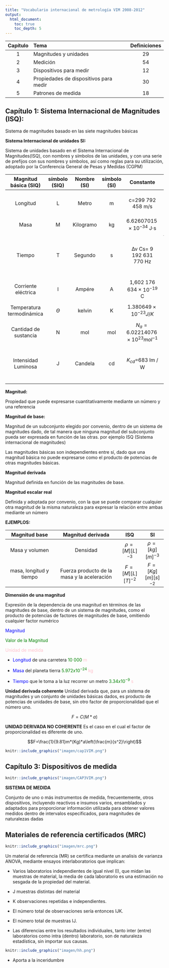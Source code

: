 ```yaml
---
title: "Vocabulario internacional de metrología VIM 2008-2012"
output:
  html_document:
    toc: true
    toc_depth: 5
---
```




|Capítulo|Tema|Definiciones|
|:------:|:-----------------------------|:-:|
|1|Magnitudes y unidades                 |29|
|2|Medición                              |54|
|3|Dispositivos para medir               |12|
|4|Propiedades de dispositivos para medir|30|
|5|Patrones de medida                    |18|

## Capítulo 1: Sistema Internacional de Magnitudes (ISQ):

Sistema de magnitudes basado en las siete magnitudes básicas


**Sistema Internacional de unidades SI:**


Sistema de unidades basado en el Sistema Internacional de Magnitudes(ISQ), con nombres y símbolos de las unidades, y con una serie de prefijos con sus nombres y símbolos, así como reglas para su utilización, adoptado por la Conferencia General de Pesas y Medidas (CGPM)


|Magnitud básica (SIQ)|símbolo (SIQ)|Nombre (SI)|símbolo (SI)|Constante|Reseña|
|:-------:|:---------:|:---------:|:-------:|:-------:|:-------------------------:|
|Longitud |L|Metro      |m     |c=299 792 458 m/s   |velocidad de la luz en el vacio|
|Masa     |M|Kilogramo  |kg    |$6.626 070 15 × 10^{−34}$  J⋅s| Constante de Planck|
|Tiempo   |T|Segundo    |s     |Δν Cs= 9 192 631 770  Hz|frecuencia de transición hiperfina del átomo del celsio Cs|
|Corriente eléctrica|I|Ampére|A|1,602 176 634 × $10^{−19}$   C|carga elemental|
|Temperatura termodinámica|$\Theta$|kelvin|K|$1.380649×10^{−23} J/K$|Constante de Boltzmann|
|Cantidad de sustancia|N|mol    |mol |$N_a=6.022 140 76 × 10^23  mol^{−1}$|Constante de Avogadro|
|Intensidad Luminosa|J  |Candela| cd |$K_{cd}$=683 lm / W |Eficacia luminosa de Radiación de 540 THz|


**Magnitud:** 

Propiedad que puede expresarse cuantitativamente mediante un número y una referencia

**Magnitud de base:**

Magnitud de un subconjunto elegido por convenio, dentro de un sistema de magnitudes dado, de tal manera que ninguna magnitud del subconjunto pueda ser expresada en función de las otras. por ejemplo ISQ (Sistema internacional de magnitudes)

Las magnitudes básicas son independientes entre sí, dado que una magnitud básica no puede expresarse como el producto de potencias de otras magnitudes básicas.


**Magnitud derivada**

Magnitud definida en función de las magnitudes de base.


**Magnitud escalar real**

Definida y adoptada por convenio, con la que se puede comparar cualquier otra magnitud de la misma naturaleza para expresar la relación entre ambas mediante un número 






**EJEMPLOS:** 


|Magnitud base|Magnitud derivada|ISQ   |SI|
|:-----------:|:---------------:|:----:|:----:|
|Masa y volumen|Densidad|$\rho=[M][L]^{-3}$|$\rho=[kg][m]^{-3}$|
|masa, longitud y tiempo|Fuerza producto de la masa y la aceleración |$F=[M][L][T]^{-2}$|$F=[Kg][m][s]^{-2}$|




**Dimensión de una magnitud**

Expresión de la dependencia de una magnitud en términos de las magnitudes de base, dentro de un sistema de magnitudes, como el producto de potencias de factores de magnitudes de base, omitiendo cualquier factor numérico

<font color="blue">Magnitud</font>  

<font color="green">Valor de la Magnitud</font> 

<font color="pink">Unidad de medida</font>

- <font color="blue">Longitud</font> de una carretera <font color="green">10 000 </font> <font color="pink">m</font>

- <font color="blue">Masa</font> del planeta tierra <font color="green">$5.972x10^{-24}$ </font> <font color="pink">kg</font>

- <font color="blue">Tiempo</font> que le toma a la luz recorrer un metro <font color="green">$3.34x10^{-9}$ </font> <font color="pink">s</font>

**Unidad derivada coherente**
Unidad derivada que, para un sistema de magnitudes y un conjunto de unidades básicas dados, es producto de potencias de unidades de base, sin otro factor de proporcionalidad que el número uno.


$$F=C(M*a)$$

**UNIDAD DERIVADA NO COHERENTE**
Es el caso en el cual el factor de proporcionalidad es diferente de uno.



$$F=\frac{1}{9.81}m*(Kg)*a\left(\frac{m}{s^2}\right)$$

```r
knitr::include_graphics("imagen/cap1VIM.png")
```

## Capítulo 3: Dispositivos de medida


```r
knitr::include_graphics("imagen/CAP3VIM.png")
```







**SISTEMA DE MEDIDA**

Conjunto de uno o más instrumentos de medida, frecuentemente, otros dispositivos, incluyendo reactivos e insumos varios, ensamblados y adaptados para proporcionar información utilizada para obtener valores medidos dentro de intervalos especificados, para magnitudes de naturalezas dadas


## Materiales de referencia certificados (MRC)


```r
knitr::include_graphics("imagen/mrc.png")
```

Un material de referencia (MR) se certifica mediante un analisis de varianza ANOVA, mediante ensayos interlaboratorios que implican:
    
  - Varios laboratorios independientes de igual nivel (I), que midan las muestras de material, la media de cada laboratorio es una estimación no sesgada de la propiedad del material.
    
  - J muestras distintas del material
    
  - K observaciones repetidas e independientes. 
    
  - El número total de observaciones sería entonces IJK.
    
  - El número total de muestras IJ. 

  - Las diferencias entre los resultados individuales, tanto inter (entre) laboratorios como intra (dentro) laboratorio, son de naturaleza estadística, sin importar sus causas. 
    
        
```r
knitr::include_graphics("imagen/hh.png")
```


- Aporta a la inceridumbre


